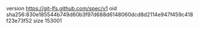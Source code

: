 version https://git-lfs.github.com/spec/v1
oid sha256:830e185544b749d60b3f97d688d6148060dcd8d2114e947f459c418f23e73f52
size 153001
